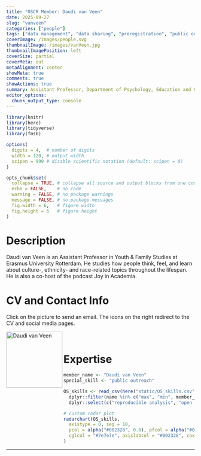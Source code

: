 ```yaml
---
title: "OSCR Member: Daudi van Veen"
date: 2025-09-27
slug: "vanveen"
categories: ["people"]
tags: ["data management", "data sharing", "preregistration", "public outreach", "school-essb"] # top 3 categories + unique + school
coverImage: /images/people.svg
thumbnailImage: /images/vanVeen.jpg
thumbnailImagePosition: left
coverSize: partial
coverMeta: out
metaAlignment: center
showMeta: true
comments: true
showActions: true
summary: Assistant Professor, Department of Psychology, Education and Child Studies (ESSB)  
editor_options: 
  chunk_output_type: console
---
```


```r

library(knitr)
library(here)
library(tidyverse)
library(fmsb)

options(
  digits = 4,  # number of digits
  width = 120, # output width
  scipen = 999 # disable scientific notation (default: scipen = 0)
)

opts_chunk$set(
  collapse = TRUE, # collapse all source and output blocks from one code chunk into a single block
  echo = FALSE,    # no code
  warning = FALSE, # no package warnings
  message = FALSE, # no package messages
  fig.width = 6,   # figure width
  fig.height = 6   # figure height
)

```

# Description

Daudi van Veen is an Assistant Professor in Youth & Family Studies at Erasmus University Rotterdam. He studies how people think, feel, and learn about culture-, ethnicity- and race-related topics throughout the lifespan. He is also a co-host of the podcast Joy in Academia.

# CV and Contact Info

Click on the picture to send an email. The icons on the right redirect to the CV and social media pages.

<!-- EMAIL -->
<p>
  <a href="mailto:p.d.vanveen@essb.eur.nl">
  <img border="0" alt="Daudi van Veen" src="/images/vanVeen.jpg" width="150" height="150" align="left">
  </a>
</p>

<!-- CV -->
<p align="center">
  <a href="https://www.daudivanveen.nl/curriculum-vitae" class="fa fa-file fa-2x" style="color:#00B969;">
  </a>
</p>

<!-- LINKEDIN -->
<p align="center">
  <a href="https://www.linkedin.com/in/dr-daudi-van-veen-670965131/" class="fa fa-linkedin fa-2x" style="color:#000000;">
  </a>
</p>

<!-- RESEARCHGATE -->
<p align="center">
  <a href="https://www.researchgate.net/profile/Daudi-Van-Veen-2/research" class="ai ai-researchgate fa-2x" style="color:#000000;">
  </a>
</p>

<BR>

# Expertise

```r

member_name <- "Daudi van Veen"
special_skill <- "public outreach"

OS_skills <- read_csv(here("static/OS_skills.csv")) %>%
  dplyr::filter(name %in% c("max", "min", member_name)) %>%
  dplyr::select(c("reproducible analysis", "open source software", "data sharing", "data management", all_of(special_skill), "open access", "preregistration"))

# custom radar plot
radarchart(OS_skills,
  axistype = 0, seg = 10,
  pcol = alpha("#002328", 0.8), pfcol = alpha("#00B969", 0.6), plwd = 4, centerzero = TRUE, # polygon
  cglcol = "#7e7e7e", axislabcol = "#002328", caxislabels = seq(0, 10, 2), cglwd = 0.8 # grid
)

```

***


